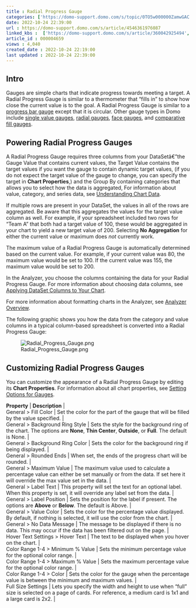 ```yaml
---
title : Radial Progress Gauge
categories: ['https://domo-support.domo.com/s/topic/0TO5w000000ZamwGAC']
date: 2022-10-24 22:39:00
url : https://domo-support.domo.com/s/article/4546361976087
linked_kbs :  ['https://domo-support.domo.com/s/article/360042925494', 'https://domo-support.domo.com/s/knowledge-base', 'https://domo-support.domo.com/s/article/360043428713', 'https://domo-support.domo.com/s/article/4546361976087', 'https://domo-support.domo.com/s/article/360042925254', 'https://domo-support.domo.com/s/article/360043429953', 'https://domo-support.domo.com/s/article/360043428693', 'https://domo-support.domo.com/s/article/360043429933', 'https://domo-support.domo.com/s/article/360043429693', 'https://domo-support.domo.com/s/topic/0TO5w000000ZamwGAC', 'https://domo-support.domo.com/s/article/360043428673', 'https://domo-support.domo.com/s/article/360043429913']
article_id : 000004659
views : 4,040
created_date : 2022-10-24 22:19:00
last updated : 2022-10-24 22:39:00
---
```




Intro
-----


Gauges are simple charts that indicate progress towards meeting a target. A Radial Progress Gauge is similar to a thermometer that "fills in" to show how close the current value is to the goal. A Radial Progress Gauge is similar to a [progress bar gauge](http://wiki.domo.com/confluence/display/DHCS/Building+a+Progress+Bar+gauge "Progress Bar Gauge") except that it is circular. Other gauge types in Domo include [single value gauges](http://wiki.domo.com/confluence/display/DHCS/Building+a+Single+Value+gauge "Single Value Gauge"), [radial gauges](http://wiki.domo.com/confluence/display/DHCS/Building+a+Radial+gauge "Radial Gauge"), [face gauges](http://wiki.domo.com/confluence/display/DHCS/Building+a+Face+gauge "Face Gauge"), and [comparative fill gauges](http://wiki.domo.com/confluence/display/DHCS/Building+a+Comparative+Fill+gauge "Comparative Fill Gauge").


Powering Radial Progress Gauges
-------------------------------


A Radial Progress Gauge requires three columns from your DataSetâ€”the Gauge Value that contains current values, the Target Value contains the target values if you want the gauge to contain dynamic target values, (if you do not expect the target value of the gauge to change, you can specify the target in **Chart Properties**,) and the Group By containing categories that allows you to select how the data is aggregated, For information about value, category, and series data, see [Understanding Chart Data](..\understanding_chart_data\index.html "Understanding Chart Data").


If multiple rows are present in your DataSet, the values in all of the rows are aggregated. Be aware that this aggregates the values for the target value column as well. For example, if your spreadsheet included two rows for "Team A" that both had a target value of 100, these would be aggregated in your chart to yield a new target value of 200. Selecting **No Aggregation** for either the current value or maximum does *not* currently work.


The maximum value of a Radial Progress Gauge is automatically determined based on the current value. For example, if your current value was 80, the maximum value would be set to 100. If the current value was 155, the maximum value would be set to 200.


In the Analyzer, you choose the columns containing the data for your Radial Progress Gauge. For more information about choosing data columns, see [Applying DataSet Columns to Your Chart](..\applying_dataset_columns_to_your_chart\index.html "Applying DataSet Columns to Your Chart").


For more information about formatting charts in the Analyzer, see [Analyzer Overview](..\analyzer_overview\index.md).


The following graphic shows you how the data from the category and value columns in a typical column-based spreadsheet is converted into a Radial Progress Gauge:


![Radial_Progress_Gauge.png](Radial_Progress_Gauge.png)


Customizing Radial Progress Gauges
----------------------------------


You can customize the appearance of a Radial Progress Gauge by editing its **Chart Properties**. For information about all chart properties, see [Setting Options for Gauges](..\setting_options_for_gauges\index.md).




| **Property** | **Description** |
| General > Fill Color | Set the color for the part of the gauge that will be filled by the value specified. |
| General > Background Ring Style | Sets the style for the background ring of the chart. The options are **None**, **Thin Center**, **Outside**, or **Full**. The default is None. |
| General > Background Ring Color | Sets the color for the background ring if being displayed. |
| General > Rounded Ends | When set, the ends of the progress chart will be rounded. |
| General > Maximum Value | The maximum value used to calculate a percentage value can either be set manually or from the data. If set here it will override the max value set in the data. |
| General > Label Text | This property will set the text for an optional label. When this property is set, it will override any label set from the data. |
| General > Label Position | Sets the position for the label if present. The options are **Above** or **Below**. The default is Above. |
| General > Value Color | Sets the color for the percentage value displayed. By default, if nothing is selected, it will use the color from the chart. |
| General > No Data Message | The message to be displayed if there is no data. This may occur if the data has been filtered out on the page. |
| Hover Text Settings > Hover Text | The text to be displayed when you hover on the chart. |
| Color Range 1-4 > Minimum % Value | Sets the minimum percentage value for the optional color range. |
| Color Range 1-4 > Maximum % Value | Sets the maximum percentage value for the optional color range. |
| Color Range 1-4 > Color | Sets the color for the gauge when the percentage value is between the minimum and maximum values. |
| Full Size Settings | Lets you specify the width and height to use when "full" size is selected on a page of cards. For reference, a medium card is 1x1 and a large card is 2x2. |
